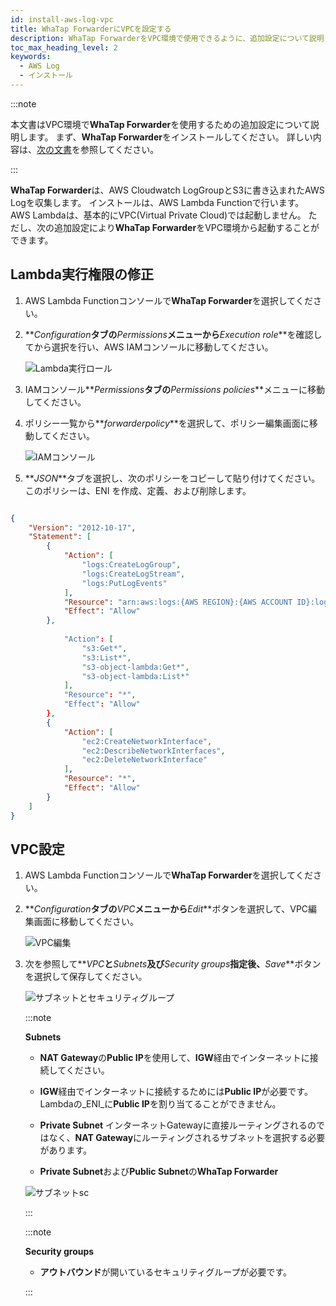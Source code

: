 ```yaml
---
id: install-aws-log-vpc
title: WhaTap ForwarderにVPCを設定する
description: WhaTap ForwarderをVPC環境で使用できるように、追加設定について説明します。
toc_max_heading_level: 2
keywords:
  - AWS Log
  - インストール
---
```


:::note

本文書は<span class='vpcbold'>VPC</span>環境で**WhaTap Forwarder**を使用するための追加設定について説明します。 まず、**WhaTap Forwarder**をインストールしてください。 詳しい内容は、[次の文書](../aws-log/install-aws-log#install-whatap-forwarder)を参照してください。

:::

**WhaTap Forwarder**は、AWS Cloudwatch LogGroupとS3に書き込まれたAWS Logを収集します。 インストールは、AWS Lambda Functionで行います。 AWS Lambdaは、基本的に<span class='vpcbold'>VPC</span>(Virtual Private Cloud)では起動しません。 ただし、次の追加設定により**WhaTap Forwarder**を<span class='vpcbold'>VPC</span>環境から起動することができます。

## Lambda実行権限の修正

1. AWS Lambda Functionコンソールで**WhaTap Forwarder**を選択してください。

2. **_Configuration_**タブの**_Permissions_**メニューから**_Execution role_**を確認してから選択を行い、AWS IAMコンソールに移動してください。

   ![Lambda実行ロール](/img/whatap-forwarder-vpc-lambda.png)

3. IAMコンソール**_Permissions_**タブの**_Permissions policies_**メニューに移動してください。 

4. ポリシー一覧から**_forwarderpolicy_**を選択して、ポリシー編集画面に移動してください。

   ![IAMコンソール](/img/whatap-forwarder-vpc-aws-iam.png)

5. **_JSON_**タブを選択し、次のポリシーをコピーして貼り付けてください。 このポリシーは、ENI を作成、定義、および削除します。

```json title='IAM Policy'

{
    "Version": "2012-10-17",
    "Statement": [
        {
            "Action": [
                "logs:CreateLogGroup",
                "logs:CreateLogStream",
                "logs:PutLogEvents"
            ],
            "Resource": "arn:aws:logs:{AWS REGION}:{AWS ACCOUNT ID}:log-group:/aws/lambda/*",
            "Effect": "Allow"
        },
        
            "Action": [
                "s3:Get*",
                "s3:List*",
                "s3-object-lambda:Get*",
                "s3-object-lambda:List*"
            ],
            "Resource": "*",
            "Effect": "Allow"
        },
        {
            "Action": [
                "ec2:CreateNetworkInterface",
                "ec2:DescribeNetworkInterfaces",
                "ec2:DeleteNetworkInterface"
            ],
            "Resource": "*",
            "Effect": "Allow"
        }
    ]
}

```

## VPC設定

<div class ='vpcb'>

1. AWS Lambda Functionコンソールで**WhaTap Forwarder**を選択してください。

2. **_Configuration_**タブの**_VPC_**メニューから**_Edit_**ボタンを選択して、VPC編集画面に移動してください。

   ![VPC編集](/img/whatap-forwarder-vpc-edit.png)

3. 次を参照して**_VPC_**と**_Subnets_**及び**_Security groups_**指定後、**_Save_**ボタンを選択して保存してください。

   ![サブネットとセキュリティグループ](/img/whatap-forwarder-vpc-sg.png)

   :::note

   **Subnets**

   - **NAT Gateway**の**Public IP**を使用して、**IGW**経由でインターネットに接続してください。

   - **IGW**経由でインターネットに接続するためには**Public IP**が必要です。 Lambdaの_ENI_に**Public IP**を割り当てることができません。

   - **Private Subnet** インターネットGatewayに直接ルーティングされるのではなく、**NAT Gateway**にルーティングされるサブネットを選択する必要があります。

   - **Private Subnet**および**Public Subnet**の**WhaTap Forwarder**

   ![サブネットsc](/img/whatap-forwarder-subnet.png)

   :::

   :::note

   **Security groups**

   - **アウトバウンド**が開いているセキュリティグループが必要です。

   :::

</div>
